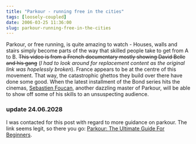 ```yaml
---
title: "Parkour - running free in the cities"
tags: [loosely-coupled]
date: 2006-03-25 11:36:00
slug: parkour-running-free-in-the-cities
---
```


<YouTubeEmbed link="https://www.youtube.com/embed/x98jCBnWO8w" />

Parkour, or free running, is quite amazing to watch - Houses, walls and stairs simply become parts of the way that skilled people take to get from A to B. <del>This video is from a French documentary mostly showing David Belle and his gang</del> (_I had to look around for replacement content as the original link was hopelessly broken_). France appears to be at the centre of this movement. That way, the catastrophic ghettos they build over there have done some good. When the latest installment of the Bond series hits the cinemas, [Sebastien Foucan][1], another dazzling master of Parkour, will be able to show off some of his skills to an unsuspecting audience.

### update 24.06.2028

I was contacted for this post with regard to more guidance on parkour. The link seems legit, so there you go: [Parkour: The Ultimate Guide For Beginners][2]. 

[1]: http://www.parkour.com/
[2]: https://www.sport-fitness-advisor.com/parkour.html
